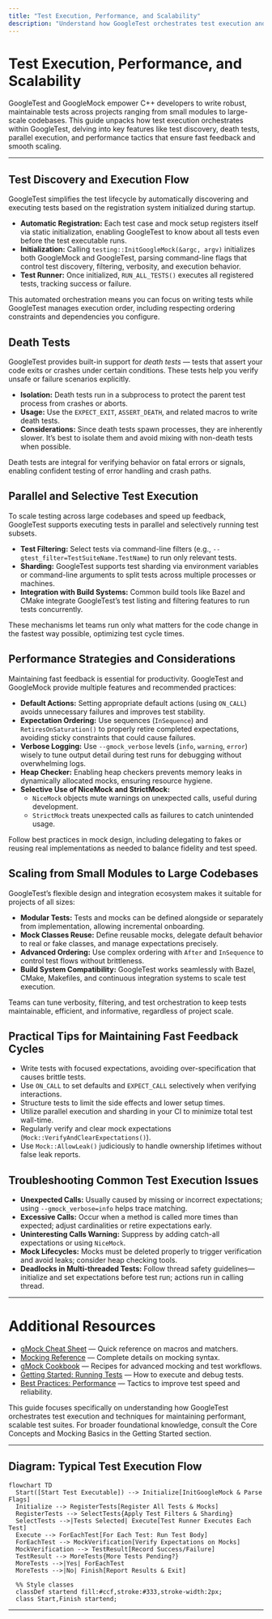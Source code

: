 ```yaml
---
title: "Test Execution, Performance, and Scalability"
description: "Understand how GoogleTest orchestrates test execution and what features allow it to scale from small modules to large codebases. Explore test discovery, death tests, parallel execution options, and performance considerations for maintaining fast feedback cycles."
---
```


# Test Execution, Performance, and Scalability

GoogleTest and GoogleMock empower C++ developers to write robust, maintainable tests across projects ranging from small modules to large-scale codebases. This guide unpacks how test execution orchestrates within GoogleTest, delving into key features like test discovery, death tests, parallel execution, and performance tactics that ensure fast feedback and smooth scaling.

---

## Test Discovery and Execution Flow

GoogleTest simplifies the test lifecycle by automatically discovering and executing tests based on the registration system initialized during startup.

- **Automatic Registration:** Each test case and mock setup registers itself via static initialization, enabling GoogleTest to know about all tests even before the test executable runs.
- **Initialization:** Calling `testing::InitGoogleMock(&argc, argv)` initializes both GoogleMock and GoogleTest, parsing command-line flags that control test discovery, filtering, verbosity, and execution behavior.
- **Test Runner:** Once initialized, `RUN_ALL_TESTS()` executes all registered tests, tracking success or failure.

This automated orchestration means you can focus on writing tests while GoogleTest manages execution order, including respecting ordering constraints and dependencies you configure.


## Death Tests

GoogleTest provides built-in support for *death tests* — tests that assert your code exits or crashes under certain conditions. These tests help you verify unsafe or failure scenarios explicitly.

- **Isolation:** Death tests run in a subprocess to protect the parent test process from crashes or aborts.
- **Usage:** Use the `EXPECT_EXIT`, `ASSERT_DEATH`, and related macros to write death tests.
- **Considerations:** Since death tests spawn processes, they are inherently slower. It’s best to isolate them and avoid mixing with non-death tests when possible.

Death tests are integral for verifying behavior on fatal errors or signals, enabling confident testing of error handling and crash paths.


## Parallel and Selective Test Execution

To scale testing across large codebases and speed up feedback, GoogleTest supports executing tests in parallel and selectively running test subsets.

- **Test Filtering:** Select tests via command-line filters (e.g., `--gtest_filter=TestSuiteName.TestName`) to run only relevant tests.
- **Sharding:** GoogleTest supports test sharding via environment variables or command-line arguments to split tests across multiple processes or machines.
- **Integration with Build Systems:** Common build tools like Bazel and CMake integrate GoogleTest’s test listing and filtering features to run tests concurrently.

These mechanisms let teams run only what matters for the code change in the fastest way possible, optimizing test cycle times.


## Performance Strategies and Considerations

Maintaining fast feedback is essential for productivity. GoogleTest and GoogleMock provide multiple features and recommended practices:

- **Default Actions:** Setting appropriate default actions (using `ON_CALL`) avoids unnecessary failures and improves test stability.
- **Expectation Ordering:** Use sequences (`InSequence`) and `RetiresOnSaturation()` to properly retire completed expectations, avoiding sticky constraints that could cause failures.
- **Verbose Logging:** Use `--gmock_verbose` levels (`info`, `warning`, `error`) wisely to tune output detail during test runs for debugging without overwhelming logs.
- **Heap Checker:** Enabling heap checkers prevents memory leaks in dynamically allocated mocks, ensuring resource hygiene.
- **Selective Use of NiceMock and StrictMock:**
  - `NiceMock` objects mute warnings on unexpected calls, useful during development.
  - `StrictMock` treats unexpected calls as failures to catch unintended usage.

Follow best practices in mock design, including delegating to fakes or reusing real implementations as needed to balance fidelity and test speed.


## Scaling from Small Modules to Large Codebases

GoogleTest’s flexible design and integration ecosystem makes it suitable for projects of all sizes:

- **Modular Tests:** Tests and mocks can be defined alongside or separately from implementation, allowing incremental onboarding.
- **Mock Classes Reuse:** Define reusable mocks, delegate default behavior to real or fake classes, and manage expectations precisely.
- **Advanced Ordering:** Use complex ordering with `After` and `InSequence` to control test flows without brittleness.
- **Build System Compatibility:** GoogleTest works seamlessly with Bazel, CMake, Makefiles, and continuous integration systems to scale test execution.

Teams can tune verbosity, filtering, and test orchestration to keep tests maintainable, efficient, and informative, regardless of project scale.


## Practical Tips for Maintaining Fast Feedback Cycles

- Write tests with focused expectations, avoiding over-specification that causes brittle tests.
- Use `ON_CALL` to set defaults and `EXPECT_CALL` selectively when verifying interactions.
- Structure tests to limit the side effects and lower setup times.
- Utilize parallel execution and sharding in your CI to minimize total test wall-time.
- Regularly verify and clear mock expectations (`Mock::VerifyAndClearExpectations()`).
- Use `Mock::AllowLeak()` judiciously to handle ownership lifetimes without false leak reports.


## Troubleshooting Common Test Execution Issues

- **Unexpected Calls:** Usually caused by missing or incorrect expectations; using `--gmock_verbose=info` helps trace matching.
- **Excessive Calls:** Occur when a method is called more times than expected; adjust cardinalities or retire expectations early.
- **Uninteresting Calls Warning:** Suppress by adding catch-all expectations or using `NiceMock`.
- **Mock Lifecycles:** Mocks must be deleted properly to trigger verification and avoid leaks; consider heap checking tools.
- **Deadlocks in Multi-threaded Tests:** Follow thread safety guidelines—initialize and set expectations before test run; actions run in calling thread.


---

# Additional Resources

- [gMock Cheat Sheet](../docs/gmock_cheat_sheet.md) — Quick reference on macros and matchers.
- [Mocking Reference](../docs/reference/mocking.md) — Complete details on mocking syntax.
- [gMock Cookbook](../docs/gmock_cook_book.md) — Recipes for advanced mocking and test workflows.
- [Getting Started: Running Tests](../getting-started/first-test-run-validation/running-tests.md) — How to execute and debug tests.
- [Best Practices: Performance](../guides/best-practices/performance.md) — Tactics to improve test speed and reliability.

This guide focuses specifically on understanding how GoogleTest orchestrates test execution and techniques for maintaining performant, scalable test suites. For broader foundational knowledge, consult the Core Concepts and Mocking Basics in the Getting Started section.


---

## Diagram: Typical Test Execution Flow

```mermaid
flowchart TD
  Start([Start Test Executable]) --> Initialize[InitGoogleMock & Parse Flags]
  Initialize --> RegisterTests[Register All Tests & Mocks]
  RegisterTests --> SelectTests{Apply Test Filters & Sharding}
  SelectTests -->|Tests Selected| Execute[Test Runner Executes Each Test]
  Execute --> ForEachTest[For Each Test: Run Test Body]
  ForEachTest --> MockVerification[Verify Expectations on Mocks]
  MockVerification --> TestResult[Record Success/Failure]
  TestResult --> MoreTests{More Tests Pending?}
  MoreTests -->|Yes| ForEachTest
  MoreTests -->|No| Finish[Report Results & Exit]

  %% Style classes
  classDef startend fill:#ccf,stroke:#333,stroke-width:2px;
  class Start,Finish startend;
```

---